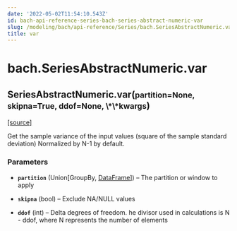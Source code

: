 ```yaml
---
date: '2022-05-02T11:54:10.543Z'
id: bach-api-reference-series-bach-series-abstract-numeric-var
slug: /modeling/bach/api-reference/Series/bach.SeriesAbstractNumeric.var/
title: var
---
```


# bach.SeriesAbstractNumeric.var

<div class="method">

<h2 class="signature-method"><span class="additional-name">SeriesAbstractNumeric.</span><span class="name">var(</span><small class="parameter-list"><span class="parameter" id="partition">partition=None</span>, <span class="parameter" id="skipna">skipna=True</span>, <span class="parameter" id="ddof">ddof=None</span>, <span class="parameter" id="**">\*\*kwargs</span></small>)</h2>


&#8203;<span class="view-source">[[source]](https://github.com/objectiv/objectiv-analytics/blob/main/bach/bach/series/series_numeric.py)</span>

<div class="content">

Get the sample variance of the input values (square of the sample standard deviation)
Normalized by N-1 by default.


### Parameters

* **`partition`** (Union[GroupBy, [DataFrame](/docs/modeling/bach/api-reference/DataFrame/bach.DataFrame/#bach.DataFrame)]) – The partition or window to apply

* **`skipna`** (bool) – Exclude NA/NULL values

* **`ddof`** (int) – Delta degrees of freedom. he divisor used in calculations is N - ddof,
where N represents the number of elements



</div>

</div>
